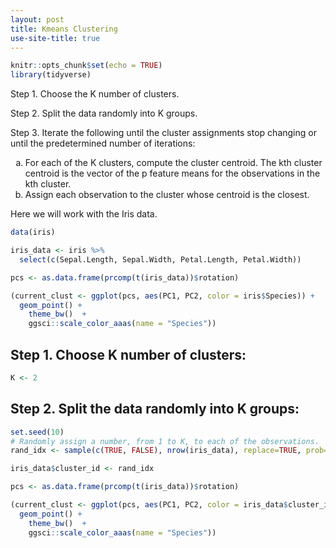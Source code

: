 ```yaml
---
layout: post
title: Kmeans Clustering
use-site-title: true
---
```


```r
knitr::opts_chunk$set(echo = TRUE)
library(tidyverse)
```

Step 1. Choose the K number of clusters.

Step 2. Split the data randomly into K groups.  

Step 3. Iterate the following until the cluster assignments stop changing or until the predetermined number of iterations:

  a) For each of the K clusters, compute the cluster centroid. The kth cluster centroid is the vector of the p feature means for the observations in the kth cluster. 
  b) Assign each observation to the cluster whose centroid is the closest. 


Here we will work with the Iris data. 
```r
data(iris)

iris_data <- iris %>% 
  select(c(Sepal.Length, Sepal.Width, Petal.Length, Petal.Width))
```

```r
pcs <- as.data.frame(prcomp(t(iris_data))$rotation)

(current_clust <- ggplot(pcs, aes(PC1, PC2, color = iris$Species)) + 
  geom_point() + 
    theme_bw()  +
    ggsci::scale_color_aaas(name = "Species"))
```


## Step 1. Choose K number of clusters: 
```r
K <- 2
```


## Step 2. Split the data randomly into K groups:
```r
set.seed(10)
# Randomly assign a number, from 1 to K, to each of the observations. 
rand_idx <- sample(c(TRUE, FALSE), nrow(iris_data), replace=TRUE, prob=c(0.5, 0.5))

iris_data$cluster_id <- rand_idx
```


```r
pcs <- as.data.frame(prcomp(t(iris_data))$rotation)

(current_clust <- ggplot(pcs, aes(PC1, PC2, color = iris_data$cluster_id )) + 
  geom_point() + 
    theme_bw()  +
    ggsci::scale_color_aaas(name = "Species"))
```






